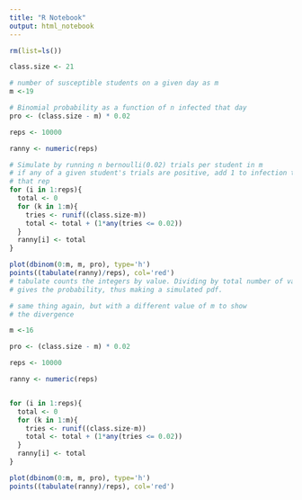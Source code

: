 ```yaml
---
title: "R Notebook"
output: html_notebook
---
```

```r
rm(list=ls())
```


```r
class.size <- 21

# number of susceptible students on a given day as m
m <-19

# Binomial probability as a function of n infected that day
pro <- (class.size - m) * 0.02 

reps <- 10000

ranny <- numeric(reps)

# Simulate by running n bernoulli(0.02) trials per student in m
# if any of a given student's trials are positive, add 1 to infection total for
# that rep
for (i in 1:reps){
  total <- 0
  for (k in 1:m){
    tries <- runif((class.size-m))
    total <- total + (1*any(tries <= 0.02))
  }
  ranny[i] <- total
}

plot(dbinom(0:m, m, pro), type='h')
points((tabulate(ranny)/reps), col='red')
# tabulate counts the integers by value. Dividing by total number of values 
# gives the probability, thus making a simulated pdf.


```

```r
# same thing again, but with a different value of m to show 
# the divergence

m <-16

pro <- (class.size - m) * 0.02 

reps <- 10000

ranny <- numeric(reps)


for (i in 1:reps){
  total <- 0
  for (k in 1:m){
    tries <- runif((class.size-m))
    total <- total + (1*any(tries <= 0.02))
  }
  ranny[i] <- total
}

plot(dbinom(0:m, m, pro), type='h')
points((tabulate(ranny)/reps), col='red')


```

